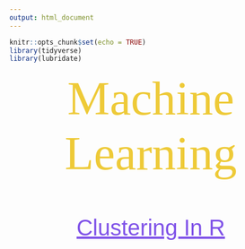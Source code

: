 ```yaml
---
output: html_document
---
```


```r
knitr::opts_chunk$set(echo = TRUE)
library(tidyverse)
library(lubridate)
```

<p id="title">Machine Learning</p>

<br><br>

<p id="method"><a id="method" href="cluster.html" target="_blank" >Clustering In R</a></p>




<style>
@import url('https://fonts.googleapis.com/css?family=Bitter');
@import url('https://fonts.googleapis.com/css?family=Quicksand');
#title{
margin: auto;
text-align: center;
font-size: 85px;
color: #EECA38;
font-family: 'Bitter', serif;
}
#method{
margin: auto;
text-align: center;
font-size: 40px;
color: #7F52E8;
font-family: 'Quicksand', sans-serif;
}
</style>

